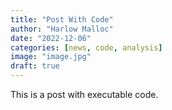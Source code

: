 ```yaml
---
title: "Post With Code"
author: "Harlow Malloc"
date: "2022-12-06"
categories: [news, code, analysis]
image: "image.jpg"
draft: true
---
```


This is a post with executable code.
